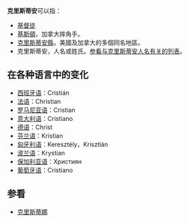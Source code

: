'''克里斯蒂安'''可以指：
* [[基督徒|基督徒]]
* [[基斯頓|基斯頓]]，加拿大摔角手。
* [[克里斯蒂安縣|克里斯蒂安縣]]，美國及加拿大的多個同名地區。
* 克里斯蒂安，人名或姓氏。[[Special:Allpages/克里斯蒂安|参看与克里斯蒂安人名有关的列表]]。

== 在各种语言中的变化 ==
*[[西班牙语|西班牙语]]：Cristián
*[[法语|法语]]：Christian
*[[罗马尼亚语|罗马尼亚语]]：Cristian
*[[意大利语|意大利语]]：Cristiano
*[[德语|德语]]：Christ
*[[芬兰语|芬兰语]]：Kristian
*[[匈牙利语|匈牙利语]]：Keresztély，Krisztián
*[[波兰语|波兰语]]：Krystian
*[[保加利亚语|保加利亚语]]：Християн
*[[葡萄牙语|葡萄牙语]]：Cristiano

== 参看 ==
*[[克里斯蒂娜|克里斯蒂娜]]

{{消歧义|K|Cat=五字人名消歧义}}